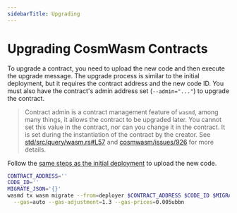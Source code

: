 ```yaml
---
sidebarTitle: Upgrading
---
```


# Upgrading CosmWasm Contracts

To upgrade a contract, you need to upload the new code and then execute the upgrade message.
The upgrade process is similar to the initial deployment, but it requires the contract address and the new code ID.
You must also have the contract's admin address set (`--admin="..."`) to upgrade the contract.

> Contract admin is a contract management feature of `wasmd`,
> among many things, it allows the contract to be upgraded later.
> You cannot set this value in the contract, nor can you change it in the contract.
> It is set during the instantiation of the contract by the creator.
> See [std/src/query/wasm.rs#L57](https://github.com/CosmWasm/cosmwasm/blob/dc70bf3554f63308f681098819854773355b60cb/packages/std/src/query/wasm.rs#L57)
> and [cosmwasm/issues/926](https://github.com/CosmWasm/cosmwasm/issues/926#issuecomment-851259818) for more details.

Follow the [same steps as the initial deployment](/developers/cosmwasm/deploying#store-contract) to upload the new code.

```sh
CONTRACT_ADDRESS=''
CODE_ID=''
MIGRATE_JSON='{}'
wasmd tx wasm migrate --from=deployer $CONTRACT_ADDRESS $CODE_ID $MIGRATE_JSON \
  --gas=auto --gas-adjustment=1.3 --gas-prices=0.005ubbn
```